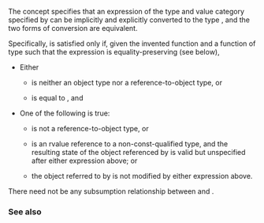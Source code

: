 {{cpp/experimental/ranges/title|ConvertibleTo}}
{{cpp/experimental/ranges/concepts/navbar}}
{{ddcl|header=experimental/ranges/concepts|since=ranges|1=
template&lt; class From, class To &gt;
concept bool ConvertibleTo =
    std::is_convertible&lt;From, To&gt;::value &amp;&amp;
    requires(From (&amp;f)()) {
        static_cast&lt;To&gt;(f());
    };
}}

The concept {{c|ConvertibleTo&lt;From, To&gt;}} specifies that an expression of the type and value category specified by {{tt|From}} can be implicitly and explicitly converted to the type {{tt|To}}, and the two forms of conversion are equivalent.

Specifically, {{c|ConvertibleTo&lt;From, To&gt;}} is satisfied only if, given the invented function
{{c|To test(From (&amp;f)()) { return f(); } }} and a function {{tt|f}} of type {{c|From ()}} such that the expression {{c|f()}} is equality-preserving (see below),
* Either 
** {{tt|To}} is neither an object type nor a reference-to-object type, or
** {{c|static_cast&lt;To&gt;(f())}} is equal to {{tt|test(f)}}, and

* One of the following is true:
** {{tt|From}} is not a reference-to-object type, or
** {{tt|From}} is an rvalue reference to a non-const-qualified type, and the resulting state of the object referenced by {{c|f()}} is valid but unspecified after either expression above; or
** the object referred to by {{tt|f()}} is not modified by either expression above.

There need not be any subsumption relationship between {{c|ConvertibleTo&lt;From, To&gt;}} and {{c|std::is_convertible&lt;From, To&gt;::value}}.

{{cpp/experimental/ranges/equality_preservation}}

===See also===
{{dsc begin}}
{{dsc inc|cpp/types/dsc is_convertible}}
{{dsc end}}

{{langlinks|zh}}